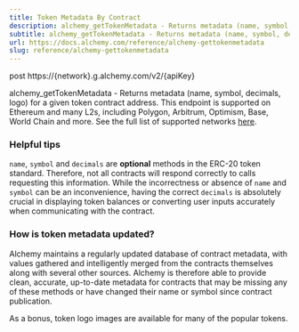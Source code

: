 ```yaml
---
title: Token Metadata By Contract
description: alchemy_getTokenMetadata - Returns metadata (name, symbol, decimals, logo) for a given token contract address. This endpoint is supported on Ethereum and many L2s, including Polygon, Arbitrum, Optimism, Base, World Chain and more. See the full list of supported networks here .
subtitle: alchemy_getTokenMetadata - Returns metadata (name, symbol, decimals, logo) for a given token contract address. This endpoint is supported on Ethereum and many L2s, including Polygon, Arbitrum, Optimism, Base, World Chain and more. See the full list of supported networks here .
url: https://docs.alchemy.com/reference/alchemy-gettokenmetadata
slug: reference/alchemy-gettokenmetadata
---
```


post https://\{network}.g.alchemy.com/v2/\{apiKey}

alchemy\_getTokenMetadata - Returns metadata (name, symbol, decimals, logo) for a given token contract address. This endpoint is supported on Ethereum and many L2s, including Polygon, Arbitrum, Optimism, Base, World Chain and more. See the full list of supported networks [here](https://dashboard.alchemy.com/chains?service=token-api\&utm_source=readme\&utm_medium=link\&utm_campaign=docs_method_chains_link_v1_tokens).

### Helpful tips

`name`, `symbol` and `decimals` are **optional** methods in the ERC-20 token standard. Therefore, not all contracts will respond correctly to calls requesting this information. While the incorrectness or absence of `name` and `symbol` can be an inconvenience, having the correct `decimals` is absolutely crucial in displaying token balances or converting user inputs accurately when communicating with the contract.

### How is token metadata updated?

Alchemy maintains a regularly updated database of contract metadata, with values gathered and intelligently merged from the contracts themselves along with several other sources. Alchemy is therefore able to provide clean, accurate, up-to-date metadata for contracts that may be missing any of these methods or have changed their name or symbol since contract publication.

As a bonus, token logo images are available for many of the popular tokens.
